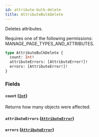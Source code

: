 ```yaml
---
id: attribute-bulk-delete
title: AttributeBulkDelete
---
```



Deletes attributes. 

Requires one of the following permissions: MANAGE_PAGE_TYPES_AND_ATTRIBUTES.

```graphql
type AttributeBulkDelete {
  count: Int!
  attributeErrors: [AttributeError!]!
  errors: [AttributeError!]!
}
```


### Fields

#### `count` ([`Int`](../../../developer/api-reference/scalars/int))

Returns how many objects were affected.


#### `attributeErrors` ([`AttributeError`](../../../developer/api-reference/objects/attribute-error))




#### `errors` ([`AttributeError`](../../../developer/api-reference/objects/attribute-error))






